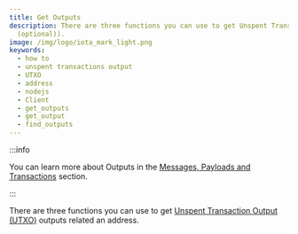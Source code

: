 ```yaml
---
title: Get Outputs
description: There are three functions you can use to get Unspent Transaction Output (UTXO) outputs related an address Client.getAddressOutputs(str), Client.getOutput(str), and Client.findOutputs(output_ids (optional), addresses
  (optional)).
image: /img/logo/iota_mark_light.png
keywords:
  - how to
  - unspent transactions output
  - UTXO
  - address
  - nodejs
  - Client
  - get_outputs
  - get_output
  - find_outputs
---
```



:::info

You can learn more about Outputs in the
[Messages, Payloads and Transactions](../key_concepts/messages_payloads_and_transactions.md) section.

:::

There are three functions you can use to get
[Unspent Transaction Output (UTXO)](../key_concepts/messages_payloads_and_transactions.md#unspent-transaction-output-utxo)
outputs related an address.

<Tabs groupId="language">
  <TabItem value="java" label="Java">
    <JavaGetOutputs />
  </TabItem>
  <TabItem value="nodejs" label="Nodejs">
    <NodejsGetOutputs />
  </TabItem>
  <TabItem value="python" label="Python">
    <PythonGetOutputs />
  </TabItem>
  <TabItem value="rust" label="Rust">
    <RustGetOutputs />
  </TabItem>
  <TabItem value="wasm" label="Wasm">
    <WasmGetOutputs />
  </TabItem>
</Tabs>
